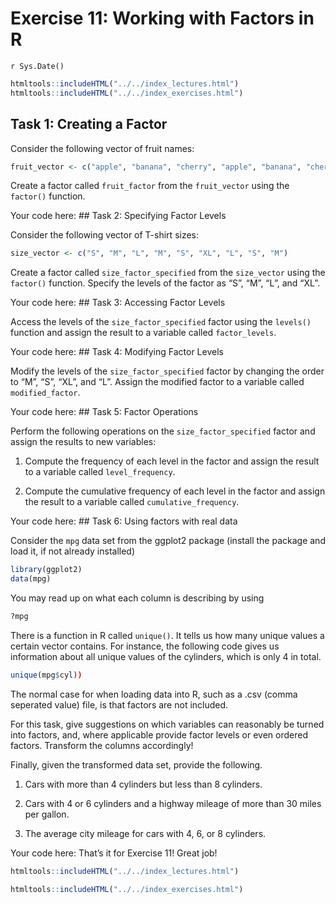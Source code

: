 # Exercise 11: Working with Factors in R
`r Sys.Date()`

```r
htmltools::includeHTML("../../index_lectures.html")
htmltools::includeHTML("../../index_exercises.html")
```



## Task 1: Creating a Factor

Consider the following vector of fruit names:


```r
fruit_vector <- c("apple", "banana", "cherry", "apple", "banana", "cherry")
```


Create a factor called `fruit_factor` from the `fruit_vector` using the
`factor()` function.

Your code here:
## Task 2: Specifying Factor Levels


Consider the following vector of T-shirt sizes:


```r
size_vector <- c("S", "M", "L", "M", "S", "XL", "L", "S", "M")
```


Create a factor called `size_factor_specified` from the `size_vector` using
the `factor()` function. Specify the levels of the factor as "S", "M", "L",
and "XL".

Your code here:
## Task 3: Accessing Factor Levels


Access the levels of the `size_factor_specified` factor using the `levels()`
function and assign the result to a variable called `factor_levels`.

Your code here:
## Task 4: Modifying Factor Levels


Modify the levels of the `size_factor_specified` factor by changing the order
to "M", "S", "XL", and "L". Assign the modified factor to a variable called
`modified_factor`.

Your code here:
## Task 5: Factor Operations


Perform the following operations on the `size_factor_specified` factor and
assign the results to new variables:

1. Compute the frequency of each level in the factor and assign the result to
   a variable called `level_frequency`.

2. Compute the cumulative frequency of each level in the factor and assign
   the result to a variable called `cumulative_frequency`.

Your code here:
## Task 6: Using factors with real data

Consider the `mpg` data set from the ggplot2 package (install the package and
load it, if not already installed)

```r
library(ggplot2)
data(mpg)
```

You may read up on what each column is describing by using

```r
?mpg
```

There is a function in R called `unique()`. It tells us how many unique
values a certain vector contains. For instance, the following code gives us
information about all unique values of the cylinders, which is only 4 in
total.

```r
unique(mpg$cyl))
```

The normal case for when loading data into R, such as a .csv (comma seperated
value) file, is that factors are not included.

For this task, give suggestions on which variables can reasonably be turned
into factors, and, where applicable provide factor levels or even ordered
factors. Transform the columns accordingly!

Finally, given the transformed data set, provide the following.

1. Cars with more than 4 cylinders but less than 8 cylinders.

2. Cars with 4 or 6 cylinders and a highway mileage of more than 30 miles per
  gallon.

3. The average city mileage for cars with 4, 6, or 8 cylinders.

Your code here:
That's it for Exercise 11! Great job!


```r
htmltools::includeHTML("../../index_lectures.html")

htmltools::includeHTML("../../index_exercises.html")
```

